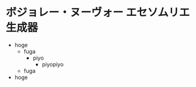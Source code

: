 # ボジョレー・ヌーヴォー エセソムリエ生成器

-   hoge
    -   fuga
        -   piyo
            -   piyopiyo
    -   fuga
-   hoge

